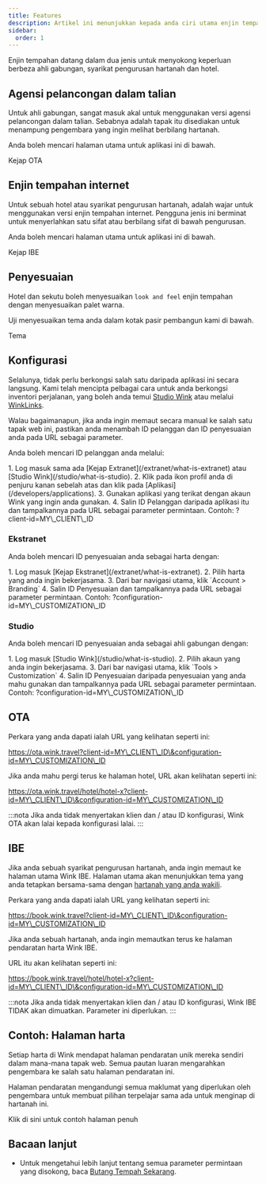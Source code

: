 ```yaml
---
title: Features
description: Artikel ini menunjukkan kepada anda ciri utama enjin tempahan Wink.
sidebar:
  order: 1
---
```


Enjin tempahan datang dalam dua jenis untuk menyokong keperluan berbeza ahli gabungan, syarikat pengurusan hartanah dan hotel.

## Agensi pelancongan dalam talian

Untuk ahli gabungan, sangat masuk akal untuk menggunakan versi agensi pelancongan dalam talian. Sebabnya adalah tapak itu disediakan untuk menampung pengembara yang ingin melihat berbilang hartanah.

Anda boleh mencari halaman utama untuk aplikasi ini di bawah.

<LinkButton href="https://ota.wink.travel/home" variant="secondary" icon="external" target="_blank">
  Kejap OTA
</LinkButton>


## Enjin tempahan internet

Untuk sebuah hotel atau syarikat pengurusan hartanah, adalah wajar untuk menggunakan versi enjin tempahan internet. Pengguna jenis ini berminat untuk menyerlahkan satu sifat atau berbilang sifat di bawah pengurusan.

Anda boleh mencari halaman utama untuk aplikasi ini di bawah.

<LinkButton href="https://book.wink.travel/home?client-id=client-1∓configuration-id=d906a163-5cee-4198-a170-2bedf2407f5f" variant="secondary" icon="external" target="_blank">
  Kejap IBE
</LinkButton>


## Penyesuaian

Hotel dan sekutu boleh menyesuaikan `look and feel` enjin tempahan dengan menyesuaikan palet warna.

Uji menyesuaikan tema anda dalam kotak pasir pembangun kami di bawah.

<LinkButton href="https://docs.wink.travel/web-component" variant="secondary" icon="external" target="_blank">
  Tema
</LinkButton>


## Konfigurasi

Selalunya, tidak perlu berkongsi salah satu daripada aplikasi ini secara langsung. Kami telah mencipta pelbagai cara untuk anda berkongsi inventori perjalanan, yang boleh anda temui [Studio Wink](/studio/what-is-studio) atau melalui [WinkLinks](/link-manager/wink-links).

Walau bagaimanapun, jika anda ingin memaut secara manual ke salah satu tapak web ini, pastikan anda menambah ID pelanggan dan ID penyesuaian anda pada URL sebagai parameter.

Anda boleh mencari ID pelanggan anda melalui:

<Steps>
  1. Log masuk sama ada [Kejap Extranet](/extranet/what-is-extranet) atau [Studio Wink](/studio/what-is-studio).
  2. Klik pada ikon profil anda di penjuru kanan sebelah atas dan klik pada [Aplikasi](/developers/applications).
  3. Gunakan aplikasi yang terikat dengan akaun Wink yang ingin anda gunakan.
  4. Salin ID Pelanggan daripada aplikasi itu dan tampalkannya pada URL sebagai parameter permintaan. Contoh: ?client-id=MY\_CLIENT\_ID
</Steps>


### Ekstranet

Anda boleh mencari ID penyesuaian anda sebagai harta dengan:

<Steps>
  1. Log masuk [Kejap Ekstranet](/extranet/what-is-extranet).
  2. Pilih harta yang anda ingin bekerjasama.
  3. Dari bar navigasi utama, klik `Account > Branding`
  4. Salin ID Penyesuaian dan tampalkannya pada URL sebagai parameter permintaan. Contoh: ?configuration-id=MY\_CUSTOMIZATION\_ID
</Steps>


### Studio

Anda boleh mencari ID penyesuaian anda sebagai ahli gabungan dengan:

<Steps>
  1. Log masuk [Studio Wink](/studio/what-is-studio).
  2. Pilih akaun yang anda ingin bekerjasama.
  3. Dari bar navigasi utama, klik `Tools > Customization`
  4. Salin ID Penyesuaian daripada penyesuaian yang anda mahu gunakan dan tampalkannya pada URL sebagai parameter permintaan. Contoh: ?configuration-id=MY\_CUSTOMIZATION\_ID
</Steps>


## OTA

Perkara yang anda dapati ialah URL yang kelihatan seperti ini:

https://ota.wink.travel?client-id=MY\_CLIENT\_ID\&configuration-id=MY\_CUSTOMIZATION\_ID

Jika anda mahu pergi terus ke halaman hotel, URL akan kelihatan seperti ini:

https://ota.wink.travel/hotel/hotel-x?client-id=MY\_CLIENT\_ID\&configuration-id=MY\_CUSTOMIZATION\_ID

:::nota
Jika anda tidak menyertakan klien dan / atau ID konfigurasi, Wink OTA akan lalai kepada konfigurasi lalai.
:::

## IBE

Jika anda sebuah syarikat pengurusan hartanah, anda ingin memaut ke halaman utama Wink IBE. Halaman utama akan menunjukkan tema yang anda tetapkan bersama-sama dengan [hartanah yang anda wakili](/studio/agency-representation).

Perkara yang anda dapati ialah URL yang kelihatan seperti ini:

https://book.wink.travel?client-id=MY\_CLIENT\_ID\&configuration-id=MY\_CUSTOMIZATION\_ID

Jika anda sebuah hartanah, anda ingin memautkan terus ke halaman pendaratan harta Wink IBE.

URL itu akan kelihatan seperti ini:

https://book.wink.travel/hotel/hotel-x?client-id=MY\_CLIENT\_ID\&configuration-id=MY\_CUSTOMIZATION\_ID

:::nota
Jika anda tidak menyertakan klien dan / atau ID konfigurasi, Wink IBE TIDAK akan dimuatkan. Parameter ini diperlukan.
:::

## Contoh: Halaman harta

Setiap harta di Wink mendapat halaman pendaratan unik mereka sendiri dalam mana-mana tapak web. Semua pautan luaran mengarahkan pengembara ke salah satu halaman pendaratan ini.

Halaman pendaratan mengandungi semua maklumat yang diperlukan oleh pengembara untuk membuat pilihan terpelajar sama ada untuk menginap di hartanah ini.

<LinkButton href="https://res.cloudinary.com/traveliko/image/upload/v1725851770/academy/hotel-sensai.jpg" variant="secondary" icon="external" target="_blank">
  Klik di sini untuk contoh halaman penuh
</LinkButton>


## Bacaan lanjut

* Untuk mengetahui lebih lanjut tentang semua parameter permintaan yang disokong, baca [Butang Tempah Sekarang](/guides/the-book-now-button).

